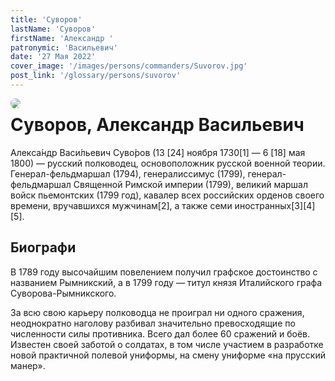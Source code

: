 ```yaml
---
title: 'Суворов'
lastName: 'Суворов'
firstName: 'Александр '
patronymic: 'Васильевич'
date: '27 Мая 2022'
cover_image: '/images/persons/commanders/Suvorov.jpg'
post_link: '/glossary/persons/suvorov'
---
```


<img style="float: left; border-radius: 1rem; margin-right: 1rem" src="/images/persons/commanders/Suvorov.jpg">

# Суворов, Александр Васильевич

Алекса́ндр Васи́льевич Суво́ров (13 [24] ноября 1730[1] — 6 [18] мая 1800) — русский полководец, основоположник русской военной теории. Генерал-фельдмаршал (1794), генералиссимус (1799), генерал-фельдмаршал Священной Римской империи (1799), великий маршал войск пьемонтских (1799 год), кавалер всех российских орденов своего времени, вручавшихся мужчинам[2], а также семи иностранных[3][4][5].

## Биографи

В 1789 году высочайшим повелением получил графское достоинство с названием Рымникский, а в 1799 году — титул князя Италийского графа Суворова-Рымникского.

За всю свою карьеру полководца не проиграл ни одного сражения, неоднократно наголову разбивал значительно превосходящие по численности силы противника. Всего дал более 60 сражений и боёв. Известен своей заботой о солдатах, в том числе участием в разработке новой практичной полевой униформы, на смену униформе «на прусский манер».
